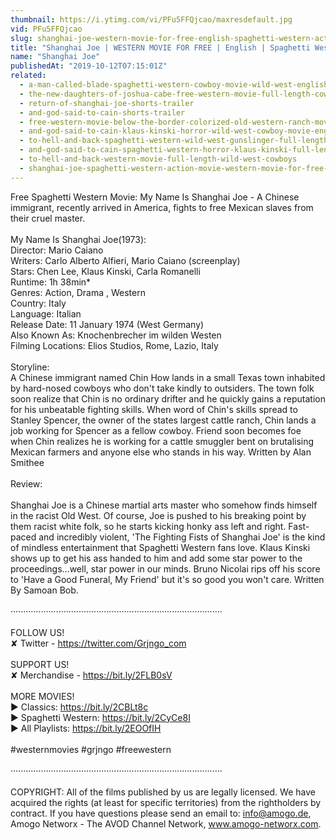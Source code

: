 ```yaml
---
thumbnail: https://i.ytimg.com/vi/PFu5FFQjcao/maxresdefault.jpg
vid: PFu5FFQjcao
slug: shanghai-joe-western-movie-for-free-english-spaghetti-western-action-movie
title: "Shanghai Joe | WESTERN MOVIE FOR FREE | English | Spaghetti Western | Action Movie"
name: "Shanghai Joe"
publishedAt: "2019-10-12T07:15:01Z"
related:
  - a-man-called-blade-spaghetti-western-cowboy-movie-wild-west-english
  - the-new-daughters-of-joshua-cabe-free-western-movie-full-length-cowboy-film
  - return-of-shanghai-joe-shorts-trailer
  - and-god-said-to-cain-shorts-trailer
  - free-western-movie-below-the-border-colorized-old-western-ranch-movie-wild-west
  - and-god-said-to-cain-klaus-kinski-horror-wild-west-cowboy-movie-english
  - to-hell-and-back-spaghetti-western-wild-west-gunslinger-full-length-english
  - and-god-said-to-cain-spaghetti-western-horror-klaus-kinski-full-length-western-movie
  - to-hell-and-back-western-movie-full-length-wild-west-cowboys
  - shanghai-joe-spaghetti-western-action-movie-western-movie-for-free-english
---
```


Free Spaghetti Western Movie: My Name Is Shanghai Joe - A Chinese immigrant, recently arrived in America, fights to free Mexican slaves from their cruel master. <br />
<br />
My Name Is Shanghai Joe(1973):<br />
Director: Mario Caiano<br />
Writers: Carlo Alberto Alfieri, Mario Caiano (screenplay)<br />
Stars: Chen Lee, Klaus Kinski, Carla Romanelli<br />
Runtime: 1h 38min*<br />
Genres: Action, Drama , Western<br />
Country: Italy<br />
Language: Italian<br />
Release Date: 11 January 1974 (West Germany)<br />
Also Known As: Knochenbrecher im wilden Westen<br />
Filming Locations: Elios Studios, Rome, Lazio, Italy<br />
<br />
Storyline: <br />
A Chinese immigrant named Chin How lands in a small Texas town inhabited by hard-nosed cowboys who don't take kindly to outsiders. The town folk soon realize that Chin is no ordinary drifter and he quickly gains a reputation for his unbeatable fighting skills. When word of Chin's skills spread to Stanley Spencer, the owner of the states largest cattle ranch, Chin lands a job working for Spencer as a fellow cowboy. Friend soon becomes foe when Chin realizes he is working for a cattle smuggler bent on brutalising Mexican farmers and anyone else who stands in his way. Written by Alan Smithee<br />
<br />
Review:<br />
<br />
Shanghai Joe is a Chinese martial arts master who somehow finds himself in the racist Old West. Of course, Joe is pushed to his breaking point by them racist white folk, so he starts kicking honky ass left and right. Fast-paced and incredibly violent, 'The Fighting Fists of Shanghai Joe' is the kind of mindless entertainment that Spaghetti Western fans love. Klaus Kinski shows up to get his ass handed to him and add some star power to the proceedings...well, star power in our minds. Bruno Nicolai rips off his score to 'Have a Good Funeral, My Friend' but it's so good you won't care. Written By Samoan Bob.<br />
<br />
····················································································<br />
<br />
FOLLOW US!<br />
✘ Twitter - https://twitter.com/Grjngo_com<br />
<br />
SUPPORT US!<br />
✘ Merchandise - https://bit.ly/2FLB0sV<br />
<br />
MORE MOVIES! <br />
► Classics: https://bit.ly/2CBLt8c <br />
► Spaghetti Western: https://bit.ly/2CyCe8I <br />
► All Playlists: https://bit.ly/2EOOfIH <br />
<br />
#westernmovies #grjngo #freewestern<br />
<br />
····················································································<br />
<br />
COPYRIGHT: All of the films published by us are legally licensed. We have acquired the rights (at least for specific territories) from the rightholders by contract. If you have questions please send an email to: info@amogo.de, Amogo Networx - The AVOD Channel Network, www.amogo-networx.com.